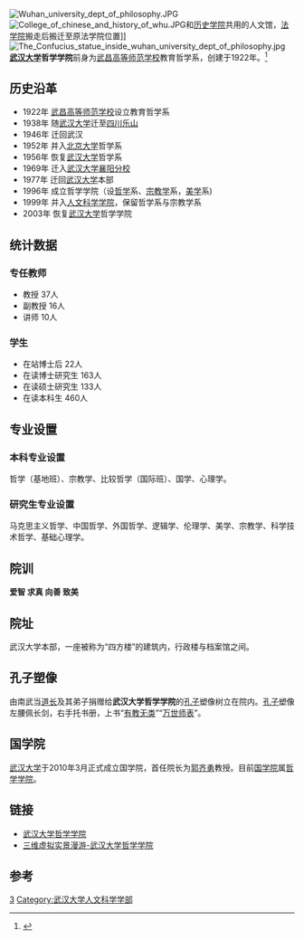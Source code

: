 [[File:Wuhan_university_dept_of_philosophy.JPG|thumb]]
[[File:College_of_chinese_and_history_of_whu.JPG|thumb]]和[[武汉大学历史学院|历史学院]]共用的人文馆，[[武汉大学法学院|法学院]]搬走后搬迁至原法学院位置]]
[[File:The_Confucius_statue_inside_wuhan_university_dept_of_philosophy.jpg|thumb]]
'''[[武汉大学|武汉大学]]哲学学院'''前身为[[武昌高等师范学校|武昌高等师范学校]]教育哲学系，创建于1922年。<ref name="学院简介">{{cite web| url=http://philosophy.whu.edu.cn/01/1.html| title=学院简介| accessdate=2012-01-12| deadurl=yes| archiveurl=https://web.archive.org/web/20130712100144/http://philosophy.whu.edu.cn/01/1.html| archivedate=2013-07-12}}</ref>

== 历史沿革 ==
*1922年 [[武昌高等师范学校|武昌高等师范学校]]设立教育哲学系  
*1938年 随[[武汉大学|武汉大学]]迁至[[四川|四川]][[乐山|乐山]] 
*1946年 迁回武汉
*1952年 并入[[北京大学|北京大学]]哲学系 
*1956年 恢复[[武汉大学|武汉大学]]哲学系
*1969年 迁入[[武汉大学襄阳分校|武汉大学襄阳分校]] 
*1977年 迁回[[武汉大学|武汉大学]]本部 
*1996年 成立哲学学院（设[[哲学|哲学]]系、[[宗教学|宗教学]]系，[[美学|美学]]系)
*1999年 并入[[人文科学学院|人文科学学院]]，保留哲学系与宗教学系
*2003年 恢复[[武汉大学|武汉大学]]哲学学院

== 统计数据 ==

=== 专任教师 === 
*教授  37人
*副教授  16人
*讲师  10人

=== 学生 ===
*在站博士后  22人
*在读博士研究生  163人
*在读硕士研究生  133人
*在读本科生  460人

== 专业设置 ==
=== 本科专业设置 ===
哲学（基地班）、宗教学、比较哲学（国际班）、国学、心理学。
=== 研究生专业设置 ===
马克思主义哲学、中国哲学、外国哲学、逻辑学、伦理学、美学、宗教学、科学技术哲学、基础心理学。

== 院训 ==
'''爱智 求真 向善 致美'''

== 院址 ==
武汉大学本部，一座被称为“四方楼”的建筑内，行政楼与档案馆之间。

== 孔子塑像 ==
由南武当[[道长|道长]]及其弟子捐赠给'''武汉大学哲学学院'''的[[孔子|孔子]]塑像树立在院内。[[孔子|孔子]]塑像左腰佩长剑，右手托书册，上书“[[有教无类|有教无类]]”“[[万世师表|万世师表]]”。

== 国学院 ==
[[武汉大学|武汉大学]]于2010年3月正式成立国学院，首任院长为[[郭齐勇|郭齐勇]]教授。目前[[武汉大学国学院|国学院]]属[[武汉大学|哲学学院]]。

== 链接 ==
*[http://philosophy.whu.edu.cn/ 武汉大学哲学学院] {{Wayback|url=http://philosophy.whu.edu.cn/ |date=20140605052035 }}
*[https://web.archive.org/web/20110105083722/http://chinapano.com/case/whu_kongzi/whu_kongzi.html 三维虚拟实景漫游-武汉大学哲学学院]

==参考==
{{reflist}}

{{武汉大学}}

[[Category:武汉大学附属学院|3]]
[[Category:武汉大学人文科学学部|Category:武汉大学人文科学学部]]